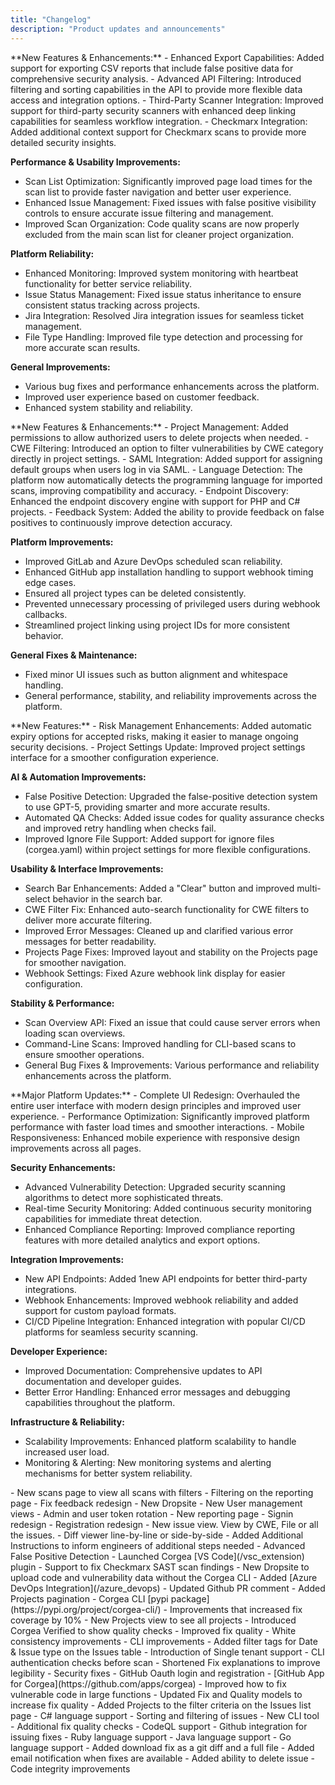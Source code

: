 ```yaml
---
title: "Changelog"
description: "Product updates and announcements"
---
```



<Update label="2025.10.22" description="v1.50.4">
  **New Features & Enhancements:**
  - Enhanced Export Capabilities: Added support for exporting CSV reports that include false positive data for comprehensive security analysis.
  - Advanced API Filtering: Introduced filtering and sorting capabilities in the API to provide more flexible data access and integration options.
  - Third-Party Scanner Integration: Improved support for third-party security scanners with enhanced deep linking capabilities for seamless workflow integration.
  - Checkmarx Integration: Added additional context support for Checkmarx scans to provide more detailed security insights.

  **Performance & Usability Improvements:**
  - Scan List Optimization: Significantly improved page load times for the scan list to provide faster navigation and better user experience.
  - Enhanced Issue Management: Fixed issues with false positive visibility controls to ensure accurate issue filtering and management.
  - Improved Scan Organization: Code quality scans are now properly excluded from the main scan list for cleaner project organization.

  **Platform Reliability:**
  - Enhanced Monitoring: Improved system monitoring with heartbeat functionality for better service reliability.
  - Issue Status Management: Fixed issue status inheritance to ensure consistent status tracking across projects.
  - Jira Integration: Resolved Jira integration issues for seamless ticket management.
  - File Type Handling: Improved file type detection and processing for more accurate scan results.

  **General Improvements:**
  - Various bug fixes and performance enhancements across the platform.
  - Improved user experience based on customer feedback.
  - Enhanced system stability and reliability.
</Update>


<Update label="2025.10.17" description="v1.50.2">
  **New Features & Enhancements:**
  - Project Management: Added permissions to allow authorized users to delete projects when needed.
  - CWE Filtering: Introduced an option to filter vulnerabilities by CWE category directly in project settings.
  - SAML Integration: Added support for assigning default groups when users log in via SAML.
  - Language Detection: The platform now automatically detects the programming language for imported scans, improving compatibility and accuracy.
  - Endpoint Discovery: Enhanced the endpoint discovery engine with support for PHP and C# projects.
  - Feedback System: Added the ability to provide feedback on false positives to continuously improve detection accuracy.

  **Platform Improvements:**
  - Improved GitLab and Azure DevOps scheduled scan reliability.
  - Enhanced GitHub app installation handling to support webhook timing edge cases.
  - Ensured all project types can be deleted consistently.
  - Prevented unnecessary processing of privileged users during webhook callbacks.
  - Streamlined project linking using project IDs for more consistent behavior.

  **General Fixes & Maintenance:**
  - Fixed minor UI issues such as button alignment and whitespace handling.
  - General performance, stability, and reliability improvements across the platform.
</Update>



<Update label="2025.10.09" description="1.48.0">
  **New Features:**
  - Risk Management Enhancements: Added automatic expiry options for accepted risks, making it easier to manage ongoing security decisions.
  - Project Settings Update: Improved project settings interface for a smoother configuration experience.

  **AI & Automation Improvements:**
  - False Positive Detection: Upgraded the false-positive detection system to use GPT-5, providing smarter and more accurate results.
  - Automated QA Checks: Added issue codes for quality assurance checks and improved retry handling when checks fail.
  - Improved Ignore File Support: Added support for ignore files (corgea.yaml) within project settings for more flexible configurations.

  **Usability & Interface Improvements:**
  - Search Bar Enhancements: Added a "Clear" button and improved multi-select behavior in the search bar.
  - CWE Filter Fix: Enhanced auto-search functionality for CWE filters to deliver more accurate filtering.
  - Improved Error Messages: Cleaned up and clarified various error messages for better readability.
  - Projects Page Fixes: Improved layout and stability on the Projects page for smoother navigation.
  - Webhook Settings: Fixed Azure webhook link display for easier configuration.

  **Stability & Performance:**
  - Scan Overview API: Fixed an issue that could cause server errors when loading scan overviews.
  - Command-Line Scans: Improved handling for CLI-based scans to ensure smoother operations.
  - General Bug Fixes & Improvements: Various performance and reliability enhancements across the platform.
</Update>

<Update label="We were shipping too fast and a lot happened.">
  **Major Platform Updates:**
  - Complete UI Redesign: Overhauled the entire user interface with modern design principles and improved user experience.
  - Performance Optimization: Significantly improved platform performance with faster load times and smoother interactions.
  - Mobile Responsiveness: Enhanced mobile experience with responsive design improvements across all pages.

  **Security Enhancements:**
  - Advanced Vulnerability Detection: Upgraded security scanning algorithms to detect more sophisticated threats.
  - Real-time Security Monitoring: Added continuous security monitoring capabilities for immediate threat detection.
  - Enhanced Compliance Reporting: Improved compliance reporting features with more detailed analytics and export options.

  **Integration Improvements:**
  - New API Endpoints: Added 1new API endpoints for better third-party integrations.
  - Webhook Enhancements: Improved webhook reliability and added support for custom payload formats.
  - CI/CD Pipeline Integration: Enhanced integration with popular CI/CD platforms for seamless security scanning.

  **Developer Experience:**
  - Improved Documentation: Comprehensive updates to API documentation and developer guides.
  - Better Error Handling: Enhanced error messages and debugging capabilities throughout the platform.

  **Infrastructure & Reliability:**
  - Scalability Improvements: Enhanced platform scalability to handle increased user load.
  - Monitoring & Alerting: New monitoring systems and alerting mechanisms for better system reliability.
</Update>

<Update label="2024.08.01">
  - New scans page to view all scans with filters
  - Filtering on the reporting page
  - Fix feedback redesign
  - New Dropsite
  - New User management views
  - Admin and user token rotation
</Update>

<Update label="2024.07.14">
  - New reporting page
  - Signin redesign
  - Registration redesign
</Update>

<Update label="2024.06.28">
  - New issue view. View by CWE, File or all the issues.
  - Diff viewer line-by-line or side-by-side
</Update>

<Update label="2024.06.04">
  - Added Additional Instructions to inform engineers of additional steps needed
  - Advanced False Positive Detection
</Update>

<Update label="2024.05.06">
  - Launched Corgea [VS Code](/vsc_extension) plugin
</Update>

<Update label="2024.04.29">
  - Support to fix Checkmarx SAST scan findings
  - New Dropsite to upload code and vulnerability data without the Corgea CLI
</Update>

<Update label="2024.04.22">
  - Added [Azure DevOps Integration](/azure_devops)
  - Updated Github PR comment
  - Added Projects pagination
  - Corgea CLI [pypi package](https://pypi.org/project/corgea-cli/)
</Update>

<Update label="2024.04.15">
  - Improvements that increased fix coverage by 10%
</Update>

<Update label="2024.04.08">
  - New Projects view to see all projects
  - Introduced Corgea Verified to show quality checks
  - Improved fix quality
  - White consistency improvements
  - CLI improvements
  - Added filter tags for Date & Issue type on the Issues table
</Update>

<Update label="2024.04.01">
  - Introduction of Single tenant support
</Update>

<Update label="2024.03.25">
  - CLI authentication checks before scan
</Update>

<Update label="2024.03.18">
  - Shortened Fix explanations to improve legibility
  - Security fixes
</Update>

<Update label="2024.03.11">
  - GitHub Oauth login and registration
  - [GitHub App for Corgea](https://github.com/apps/corgea)
  - Improved how to fix vulnerable code in large functions
  - Updated Fix and Quality models to increase fix quality
  - Added Projects to the filter criteria on the Issues list page
</Update>

<Update label="2024.02.16">
  - C# language support
  - Sorting and filtering of issues
  - New CLI tool
  - Additional fix quality checks
  - CodeQL support
</Update>

<Update label="2024.01.17">
  - Github integration for issuing fixes
  - Ruby language support
  - Java language support
  - Go language support
</Update>

<Update label="2024.01.04">
  - Added download fix as a git diff and a full file
  - Added email notification when fixes are available
  - Added ability to delete issue
  - Code integrity improvements
</Update>